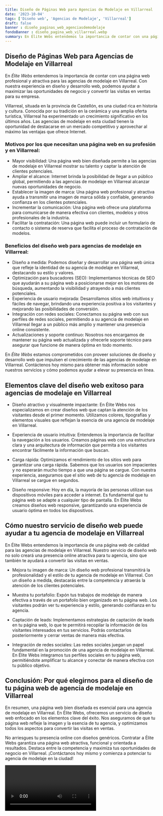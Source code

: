 ```yaml
---
title: Diseño de Páginas Web para Agencias de Modelaje en Villarreal
date: '2023-10-04'
tags: ['Diseño web', 'Agencias de Modelaje', 'Villarreal']
draft: false
banner : diseño_paginas_web_agenciasdemodelaje
fondoBanner : diseño_pagina_web_villarreal.webp
summary: En Élite Webs entendemos la importancia de contar con una página web profesional y atractiva para las agencias de modelaje en Villarreal. Con nuestra experiencia en diseño y desarrollo web, podemos ayudar a maximizar las oportunidades de negocio y convertir las visitas en ventas para su empresa.
---
```


## Diseño de Páginas Web para Agencias de Modelaje en Villarreal

En *Élite Webs* entendemos la importancia de contar con una página web profesional y atractiva para las agencias de modelaje en Villarreal. Con nuestra experiencia en diseño y desarrollo web, podemos ayudar a maximizar las oportunidades de negocio y convertir las visitas en ventas para su empresa.

Villarreal, situada en la provincia de Castellón, es una ciudad rica en historia y cultura. Conocida por su tradición en la cerámica y una amplia oferta turística, Villarreal ha experimentado un crecimiento significativo en los últimos años. Las agencias de modelaje en esta ciudad tienen la oportunidad de destacarse en un mercado competitivo y aprovechar al máximo las ventajas que ofrece Internet.

### **Motivos por los que necesitan una página web en su profesión y en Villarreal:**

- Mayor visibilidad: Una página web bien diseñada permite a las agencias de modelaje en Villarreal mostrar su talento y captar la atención de clientes potenciales.
- Ampliar el alcance: Internet brinda la posibilidad de llegar a un público global, permitiendo a las agencias de modelaje en Villarreal alcanzar nuevas oportunidades de negocio.
- Establecer la imagen de marca: Una página web profesional y atractiva ayuda a transmitir una imagen de marca sólida y confiable, generando confianza en los clientes potenciales.
- Incrementar la comunicación: Una página web ofrece una plataforma para comunicarse de manera efectiva con clientes, modelos y otros profesionales de la industria.
- Facilitar la contratación: Una página web puede incluir un formulario de contacto o sistema de reserva que facilita el proceso de contratación de modelos.

### **Beneficios del diseño web para agencias de modelaje en Villarreal:**

- Diseño a medida: Podemos diseñar y desarrollar una página web única que refleje la identidad de su agencia de modelaje en Villarreal, destacando su estilo y valores.
- Optimización para buscadores (SEO): Implementamos técnicas de SEO que ayudarán a su página web a posicionarse mejor en los motores de búsqueda, aumentando la visibilidad y atrayendo a más clientes potenciales.
- Experiencia de usuario mejorada: Desarrollamos sitios web intuitivos y fáciles de navegar, brindando una experiencia positiva a los visitantes y mejorando las posibilidades de conversión.
- Integración con redes sociales: Conectamos su página web con sus perfiles de redes sociales, permitiendo a su agencia de modelaje en Villarreal llegar a un público más amplio y mantener una presencia online consistente.
- Actualizaciones y soporte continuo: Nosotros nos encargamos de mantener su página web actualizada y ofrecerle soporte técnico para asegurar que funcione de manera óptima en todo momento.

En *Élite Webs* estamos comprometidos con proveer soluciones de diseño y desarrollo web que impulsen el crecimiento de las agencias de modelaje en Villarreal. Contáctenos hoy mismo para obtener más información sobre nuestros servicios y cómo podemos ayudar a elevar su presencia en línea.

<GifSeo />

<Cta />

## Elementos clave del diseño web exitoso para agencias de modelaje en Villarreal

- Diseño atractivo y visualmente impactante: En Élite Webs nos especializamos en crear diseños web que captan la atención de los visitantes desde el primer momento. Utilizamos colores, tipografías y elementos visuales que reflejan la esencia de una agencia de modelaje en Villarreal.

- Experiencia de usuario intuitiva: Entendemos la importancia de facilitar la navegación a los usuarios. Creamos páginas web con una estructura clara y una arquitectura de información que permita a los visitantes encontrar fácilmente la información que buscan.

- Carga rápida: Optimizamos el rendimiento de los sitios web para garantizar una carga rápida. Sabemos que los usuarios son impacientes y no esperarán mucho tiempo a que una página se cargue. Con nuestra experiencia, aseguramos que el sitio web de tu agencia de modelaje en Villarreal se cargue en segundos.

- Diseño responsive: Hoy en día, la mayoría de las personas utilizan sus dispositivos móviles para acceder a internet. Es fundamental que tu página web se adapte a cualquier tipo de pantalla. En Élite Webs creamos diseños web responsive, garantizando una experiencia de usuario óptima en todos los dispositivos.

## Cómo nuestro servicio de diseño web puede ayudar a tu agencia de modelaje en Villarreal

En Élite Webs entendemos la importancia de una página web de calidad para las agencias de modelaje en Villarreal. Nuestro servicio de diseño web no solo creará una presencia online atractiva para tu agencia, sino que también te ayudará a convertir las visitas en ventas.

- Mejora tu imagen de marca: Un diseño web profesional transmitirá la profesionalidad y el estilo de tu agencia de modelaje en Villarreal. Con un diseño a medida, destacarás entre la competencia y atraerás la atención de los clientes potenciales.

- Muestra tu portafolio: Expón tus trabajos de modelaje de manera efectiva a través de un portafolio bien organizado en tu página web. Los visitantes podrán ver tu experiencia y estilo, generando confianza en tu agencia.

- Captación de leads: Implementamos estrategias de captación de leads en tu página web, lo que te permitirá recopilar la información de los visitantes interesados en tus servicios. Podrás contactarlos posteriormente y cerrar ventas de manera más efectiva.

- Integración de redes sociales: Las redes sociales juegan un papel fundamental en la promoción de una agencia de modelaje en Villarreal. En Élite Webs integramos tus perfiles sociales en tu página web, permitiéndote amplificar tu alcance y conectar de manera efectiva con tu público objetivo.

## Conclusión: Por qué elegirnos para el diseño de tu página web de agencia de modelaje en Villarreal

En resumen, una página web bien diseñada es esencial para una agencia de modelaje en Villarreal. En Élite Webs, ofrecemos un servicio de diseño web enfocado en los elementos clave del éxito. Nos aseguramos de que tu página web refleje la imagen y la esencia de tu agencia, y optimizamos todos los aspectos para convertir las visitas en ventas.

No arriesgues tu presencia online con diseños genéricos. Contratar a Élite Webs garantiza una página web atractiva, funcional y orientada a resultados. Destaca entre la competencia y maximiza tus oportunidades de negocio en Villarreal. ¡Contáctanos hoy mismo y comienza a potenciar tu agencia de modelaje en la ciudad!

<Video />

<CtaBot job='Agencias de Modelaje' city='Villarreal'/>

<Gmaps query='Villarreal+españa+maps' />